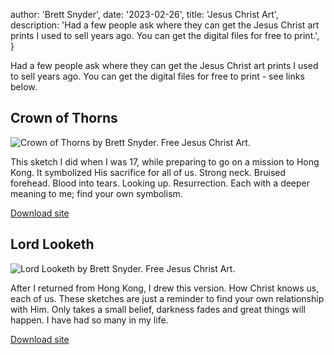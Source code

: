 
  author: 'Brett Snyder',
  date: '2023-02-26',
  title: 'Jesus Christ Art',
  description:
    'Had a few people ask where they can get the Jesus Christ art prints I used to sell years ago. You can get the digital files for free to print.',
}


Had a few people ask where they can get the Jesus Christ art prints I used to sell years ago. You can get the digital files for free to print - see links below.

## Crown of Thorns

<Image
  src={crownThorns}
  alt="Crown of Thorns by Brett Snyder. Free Jesus Christ Art."
  title="Crown of Thorns by Brett Snyder"
/>

This sketch I did when I was 17, while preparing to go on a mission to Hong Kong. It symbolized His sacrifice for all of us. Strong neck. Bruised forehead. Blood into tears. Looking up. Resurrection. Each with a deeper meaning to me; find your own symbolism.

<a href="https://www.jesuschrist.art" target="prints">
  Download site
</a>

## Lord Looketh

<Image
  src={lordLooketh}
  alt="Lord Looketh by Brett Snyder. Free Jesus Christ Art."
  title="Lord Looketh by Brett Snyder"
/>

After I returned from Hong Kong, I drew this version. How Christ knows us, each of us. These sketches are just a reminder to find your own relationship with Him. Only takes a small belief, darkness fades and great things will happen. I have had so many in my&nbsp;life.

<a href="https://www.jesuschrist.art" target="prints">
  Download site
</a>
